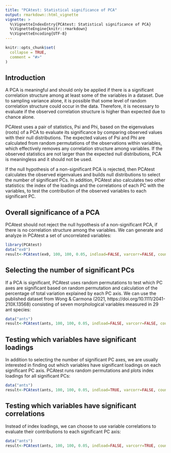 ```yaml
---
title: "PCAtest: Statistical significance of PCA"
output: rmarkdown::html_vignette
vignette: >
  %\VignetteIndexEntry{PCAtest: Statistical significance of PCA}
  %\VignetteEngine{knitr::rmarkdown}
  %\VignetteEncoding{UTF-8}
---
```


```r
knitr::opts_chunk$set(
  collapse = TRUE,
  comment = "#>"
)
```
Introduction
---
A PCA is meaningful and should only be applied if there is a significant correlation structure among at least some of the variables in a dataset. Due to sampling variance alone, it is possible that some level of random correlation structure could occur in the data. Therefore, it is necessary to evaluate if the observed correlation structure is higher than expected due to chance alone.

PCAtest uses a pair of statistics, Psi and Phi, based on the eigenvalues (roots) of a PCA to evaluate its significance by comparing observed values with their null distributions. The expected values of Psi and Phi are calculated from random permutations of the observations within variables, which effectively removes any correlation structure among variables. If the observed statistics are not larger than the expected null distributions, PCA is meaningless and it should not be used.

If the null hypothesis of a non-significant PCA is rejected, then PCAtest calculates the observed eigenvalues and builds null distributions to select the number of significant PCs. In addition, PCAtest also calculates two other statistics: the index of the loadings and the correlations of each PC with the variables, to test the contribution of the observed variables to each significant PC.

Overall significance of a PCA
---
PCAtest should not reject the null hypothesis of a non-significant PCA, if there is no correlation structure among the variables. We can generate and analyze in PCAtest a set of uncorrelated variables:

```r
library(PCAtest)
data("ex0")
result<-PCAtest(ex0, 100, 100, 0.05, indload=FALSE, varcorr=FALSE, counter=FALSE, plot=TRUE)
```

Selecting the number of significant PCs
---
If a PCA is significant, PCAtest uses random permutations to test which PC axes are significant based on random permutation and calculation of the percentage of total variation explained by each PC axis. We can use the published dataset from Wong & Carmona (2021, https://doi.org/10.1111/2041-210X.13568) consisting of seven morphological variables measured in 29 ant species:

```r
data("ants")
result<-PCAtest(ants, 100, 100, 0.05, indload=FALSE, varcorr=FALSE, counter=FALSE, plot=TRUE)
```

Testing which variables have significant loadings
---
In addition to selecting the number of significant PC axes, we are usually interested in finding out which variables have significant loadings on each significant PC axis. PCAtest runs random permutations and plots index loadings for all significant PCs:

```r
data("ants")
result<-PCAtest(ants, 100, 100, 0.05, indload=TRUE, varcorr=FALSE, counter=FALSE, plot=TRUE)
```

Testing which variables have significant correlations
---
Instead of index loadings, we can choose to use variable correlations to evaluate their contributions to each significant PC axis:

```r
data("ants")
result<-PCAtest(ants, 100, 100, 0.05, indload=FALSE, varcorr=TRUE, counter=FALSE, plot=FALSE)
```
